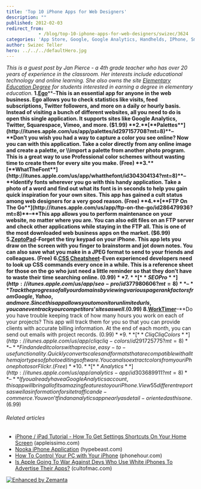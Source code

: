 ```yaml
---
title: 'Top 10 iPhone Apps for Web Designers'
description: ""
published: 2012-02-03
redirect_from: 
            - /blog/top-10-iphone-apps-for-web-designers/swizec/3624
categories: 'App Store, Google, Google Analytics, Handhelds, IPhone, Smartphones, Uncategorized'
author: Swizec Teller
hero: ../../../defaultHero.jpg
---
```

_This is a guest post by Jan Pierce - a 4th grade teacher who has over 20 years of experience in the classroom. Her interests include educational technology and online learning. She also owns the site [Elementary Education Degree](http://www.elementaryeducationdegree.com) for students interested in earning a degree in elementary education._ **1.**[**Ego**](http://itunes.apple.com/us/app/ego/id306785502?mt=8)**–**This is an essential app for anyone in the web business. Ego allows you to check statistics like visits, feed subscriptions, Twitter followers, and more on a daily or hourly basis. Instead of visiting a bunch of different websites, all you need to do is open this single application. It supports sites like Google Analytics, Twitter, Squarespace, Vimeo, and more. ($1.99) **2.**[**Palettes**](http://itunes.apple.com/us/app/palettes/id297157708?mt=8)**–**Don’t you wish you had a way to capture a color you see online? Now you can with this application. Take a color directly from any online image and create a palette, or \\import a palette from another photo program. This is a great way to use Professional color schemes without wasting time to create them for every site you make. (Free) **3.**[**WhatTheFont**](http://itunes.apple.com/us/app/whatthefont/id304304134?mt=8)**–**Identify fonts wherever you go with this handy application. Take a photo of a word and find out what its font is in seconds to help you gain quick inspiration for your own sites. This app has gained a cult status among web designers for a very good reason. (Free) **4.**[**FTP On The Go**](http://itunes.apple.com/us/app/ftp-on-the-go/id286479936?mt=8)**–**This app allows you to perform maintenance on your website, no matter where you are. You can also edit files on an FTP server and check other applications while staying in the FTP all. This is one of the most downloaded web business apps on the market. ($6.99) **5.**[**ZeptoPad**](http://itunes.apple.com/us/app/zeptopad-free-brainstorming/id299173403?mt=8)**–**Forget the tiny keypad on your iPhone. This app lets you draw on the screen with you finger to brainstorm and jot down notes. You can also save what you make in a JPEG format to send to your friends and colleagues. (Free) **6.**[**CSS Cheatsheet**](http://itunes.apple.com/us/app/css-cheat-sheet/id301093674?mt=8)**–**Even experienced developers need to look up CSS commands every once in a while. This is a reference sheet for those on the go who just need a little reminder so that they don’t have to waste their time searching online. ($0.99) **7.**[**SEO Pro**](http://itunes.apple.com/us/app/seo-pro/id377980606?mt=8)**–**Track the progress of all your domains by viewing various page rank factors from Google, Yahoo, and more. Since this app allows you to monitor unlimited urls, you can even track your competitors’ sites as well. ($0.99) **8.**[**WorkTimer**](http://itunes.apple.com/us/app/worktimer/id293280857?mt=8)**–**Do you have trouble keeping track of how many hours you work on each of your projects? This app will track them for you so that you can provide clients with accurate billing information. At the end of each month, you can send out emails with project records. ($0.99) **9.**[**CliqCliq Colors**](http://itunes.apple.com/us/app/cliqcliq-colors/id291725775?mt=8)**–**Find and edit colors with a precise, easy-to-use functionality. Quickly convert scales and formats that are compatible with all the major types of photo editing software. You can also extract colors from your iPhone photos or Flickr. (Free) **10.**[**Analytics**](http://itunes.apple.com/us/app/analytics-app/id303689911?mt=8)**–**If you already have a Google Analytics account, this app will bring all of its amazing features to your iPhone. View 55 different reports as well as information for site traffic and e-commerce. You won’t find an analytics app nearly as detail-oriented as this one. ($6.99)

###### Related articles

- [iPhone / iPad Tutorial - How To Get Settings Shortcuts On Your Home Screen](http://appleissimo.com/2012/01/25/iphone-ipad-tutorial-how-to-get-settings-shortcuts-on-your-home-screen/) (appleissimo.com)
- [Nooka iPhone Application](http://hypebeast.com/2012/02/nooka-iphone-application/) (hypebeast.com)
- [How To Control Your PC with Your iPhone](http://www.phonehour.com/how-to/how-to-control-your-pc-with-your-iphone/) (phonehour.com)
- [Is Apple Going To War Against Devs Who Use White iPhones To Advertise Their Apps?](http://www.cultofmac.com/144193/apple-going-to-war-against-devs-who-use-white-iphones-to-advertise-apps/) (cultofmac.com)

[![Enhanced by Zemanta](http://img.zemanta.com/zemified_e.png?x-id=add1a9cb-5491-48a5-8f9e-0974c3696f29)](http://www.zemanta.com/ "Enhanced by Zemanta")